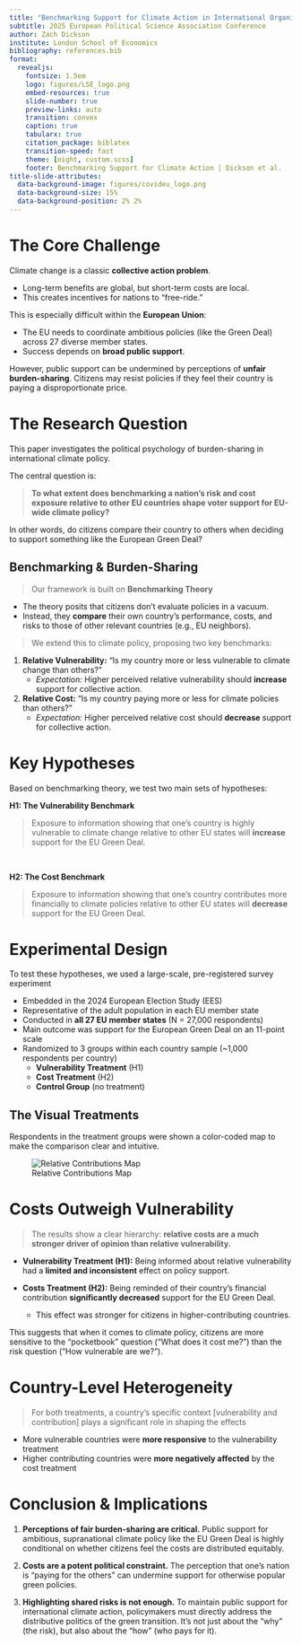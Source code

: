 ```yaml
---
title: "Benchmarking Support for Climate Action in International Organizations"
subtitle: 2025 European Political Science Association Conference
author: Zach Dickson 
institute: London School of Economics
bibliography: references.bib
format:
  revealjs: 
    fontsize: 1.5em
    logo: figures/LSE_logo.png
    embed-resources: true
    slide-number: true
    preview-links: auto
    transition: convex
    caption: true
    tabularx: true
    citation_package: biblatex
    transition-speed: fast
    theme: [night, custom.scss]
    footer: Benchmarking Support for Climate Action | Dickson et al.
title-slide-attributes: 
  data-background-image: figures/covideu_logo.png
  data-background-size: 15%
  data-background-position: 2% 2%
---
```



# The Core Challenge

Climate change is a classic **collective action problem**.

-   Long-term benefits are global, but short-term costs are local.
-   This creates incentives for nations to "free-ride."

This is especially difficult within the **European Union**:

-   The EU needs to coordinate ambitious policies (like the Green Deal) across 27 diverse member states.
-   Success depends on **broad public support**.

However, public support can be undermined by perceptions of **unfair burden-sharing**. Citizens may resist policies if they feel their country is paying a disproportionate price.



# The Research Question

This paper investigates the political psychology of burden-sharing in international climate policy.

The central question is:

> **To what extent does benchmarking a nation's risk and cost exposure relative to other EU countries shape voter support for EU-wide climate policy?**

In other words, do citizens compare their country to others when deciding to support something like the European Green Deal?



## Benchmarking & Burden-Sharing

> Our framework is built on **Benchmarking Theory**

::: {.incremental}

-   The theory posits that citizens don't evaluate policies in a vacuum.
-   Instead, they **compare** their own country's performance, costs, and risks to those of other relevant countries (e.g., EU neighbors).

> We extend this to climate policy, proposing two key benchmarks:

1.  **Relative Vulnerability:** "Is my country more or less vulnerable to climate change than others?"
    -   *Expectation:* Higher perceived relative vulnerability should **increase** support for collective action.
2.  **Relative Cost:** "Is my country paying more or less for climate policies than others?"
    -   *Expectation:* Higher perceived relative cost should **decrease** support for collective action.

:::


# Key Hypotheses

Based on benchmarking theory, we test two main sets of hypotheses:

**H1: The Vulnerability Benchmark**

> Exposure to information showing that one's country is highly vulnerable to climate change relative to other EU states will **increase** support for the EU Green Deal.

<br>

**H2: The Cost Benchmark**

> Exposure to information showing that one's country contributes more financially to climate policies relative to other EU states will **decrease** support for the EU Green Deal.



# Experimental Design

To test these hypotheses, we used a large-scale, pre-registered survey experiment

::: {.incremental}

- Embedded in the 2024 European Election Study (EES) 
- Representative of the adult population in each EU member state
- Conducted in **all 27 EU member states** (N = 27,000 respondents)
- Main outcome was support for the European Green Deal on an 11-point scale
- Randomized to 3 groups within each country sample (~1,000 respondents per country)
  + **Vulnerability Treatment** (H1) 
  + **Cost Treatment** (H2)
  + **Control Group** (no treatment)

::: 



## The Visual Treatments

Respondents in the treatment groups were shown a color-coded map to make the comparison clear and intuitive.


![Relative Contributions Map](figures/EU_contributions_map.png)








# Costs Outweigh Vulnerability

> The results show a clear hierarchy: **relative costs are a much stronger driver of opinion than relative vulnerability.**

::: {.incremental}



- **Vulnerability Treatment (H1):** Being informed about relative vulnerability had a **limited and inconsistent** effect on policy support.


- **Costs Treatment (H2):** Being reminded of their country's financial contribution **significantly decreased** support for the EU Green Deal.
    - This effect was stronger for citizens in higher-contributing countries.


This suggests that when it comes to climate policy, citizens are more sensitive to the "pocketbook" question ("What does it cost me?") than the risk question ("How vulnerable are we?").

:::



# Country-Level Heterogeneity

> For both treatments, a country's specific context [vulnerability and contribution] plays a significant role in shaping the effects


- More vulnerable countries were **more responsive** to the vulnerability treatment
- Higher contributing countries were **more negatively affected** by the cost treatment




# Conclusion & Implications

::: {.incremental}

1.  **Perceptions of fair burden-sharing are critical.** Public support for ambitious, supranational climate policy like the EU Green Deal is highly conditional on whether citizens feel the costs are distributed equitably.

2.  **Costs are a potent political constraint.** The perception that one's nation is "paying for the others" can undermine support for otherwise popular green policies.

3.  **Highlighting shared risks is not enough.** To maintain public support for international climate action, policymakers must directly address the distributive politics of the green transition. It's not just about the "why" (the risk), but also about the "how" (who pays for it).

:::